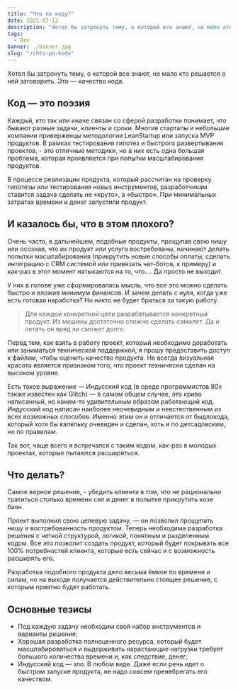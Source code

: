 ```yaml
---
title: "Что по коду?"
date: 2021-07-12
description: "Хотел бы затронуть тему, о которой все знают, но мало кто решается о ней заговорить. Это — качество кода."
tags:
  - Dev
banner: ./banner.jpg
slug: "/chto-po-kodu"
---
```


Хотел бы затронуть тему, о которой все знают, но мало кто решается о ней заговорить. Это — качество кода.

## Код — это поэзия

Каждый, кто так или иначе связан со сферой разработки понимает, что бывают разные задачи, клиенты и сроки. Многие стартапы и небольшие компании приверженцы методологии LeanStartup или запуска MVP продуктов. В рамках тестирования гипотез и быстрого развертывания проектов, - это отличные методики, но в них есть одна большая проблема, которая проявляется при попытки масштабирования продуктов.

В процессе реализации продукта, который рассчитан на проверку гипотезы или тестирования новых инструментов, разработчикам ставится задача сделать не «круто», а «быстро». При минимальных затратах времени и денег запустили продукт.

## И казалось бы, что в этом плохого?

Очень часто, в дальнейшем, подобные продукты, прощупав свою нишу или осознав, что их продукт или услуга востребованы, начинают делать попытки масштабирования (прикрутить новые способы оплаты, сделать интеграцию с CRM системой или привязать чат-ботов, к примеру) и как-раз в этот момент натыкаются на то, что…. Да просто не выходит.

У них в голове уже сформировалась мысль, что все это можно сделать быстро и вложив минимум финансов. И зачем делать с нуля, когда уже есть готовая наработка? Но никто не будет браться за такую работу.

> Для каждой конкретной цели разрабатывается конкретный продукт. Из машины достаточно сложно сделать самолет. Да и летать он вряд ли сможет долго.

Перед тем, как взять в работу проект, который необходимо доработать или заниматься технической поддержкой, я прошу предоставить доступ к файлам, чтобы оценить качество продукта. Не всегда визуальная красота является признаком того, что проект технически сделан на высоком уровне.

Есть такое выражение — Индусский код (в среде программистов 80х также известен как Glitch) — в самом общем случае, это криво написанный, но каким-то удивительным образом работающий код. Индусский код написан наиболее неочевидным и неестественным из всех возможных способов. Именно этим он и отличается от быдлокода, который хотя бы капельку очевиден и сделан, хоть и по детсадовским, но по правилам.

Так вот, чаще всего я встречался с таким кодом, как-раз в молодых проектах, которые пытаются расширяться.

## Что делать?

Самое верное решение, - убедить клиента в том, что не рационально тратиться столько времени сил и денег в попытке прикрутить козе баян.

Проект выполнил свою целевую задачу, — он позволил прощупать нишу и востребованность продуктом. Теперь необходима разработка решения с четкой структурой, логикой, понятным и разделенным кодом. Все это позволит создать продукт, который будет покрывать все 100% потребностей клиента, которые есть сейчас и с возможность расширять его.

Разработка подобного продукта дело весьма ёмкое по времени и силам, но на выходе получается действительно стоящее решение, с которым приятно будет работать.

## Основные тезисы

- Под каждую задачу необходим свой набор инструментов и варианты решения;
- Хорошая разработка полноценного ресурса, который будет масштабироваться и выдерживать нарастающие нагрузки требует большого количества времени и, как следствие, денег;
- Индусский код — зло. В любом виде. Даже если речь идет о быстром запуске продукта, не надо совсем пренебрегать его качеством.
